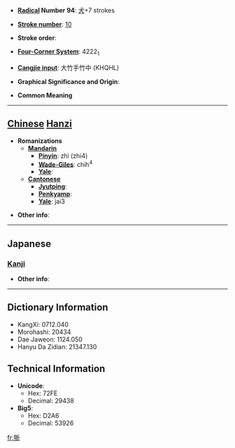 * '''[[Wiktionary:Chinese radical index| Radical]] Number 94''': [[Wiktionary:Chinese radical index 犬|犬]]+7 strokes

* '''[[Wiktionary:Chinese total strokes index|Stroke number]]''': [[Wiktionary:Chinese total strokes index 10|10]]

* '''Stroke order''': 

* '''[[Wiktionary:Chinese four corner index|Four-Corner System]]''': 4222<sub>1</sub>

* '''[[Wiktionary:Chinese Cangjie index|Cangjie input]]''': 大竹手竹中 (KHQHL)

* '''Graphical Significance and Origin''': 

* '''Common Meaning'''

----

== [[Chinese]] [[Hanzi]] ==

* '''Romanizations'''
** '''[[Mandarin]]'''
*** '''[[Pinyin]]''': zhì (zhi4)
*** '''[[Wade-Giles]]''': chih<sup>4</sup>
*** '''[[Yale]]''': 
** '''[[Cantonese]]'''
*** '''[[Jyutping]]''':
*** '''[[Penkyamp]]''': 
*** '''[[Yale]]''': jai3

* '''Other info''': 

----

==Japanese==
===[[Kanji]]===
{{kanji|on readings=[[せい]] (sei), [[けい]] (kei)
|kun readings=
}}

* '''Other info''':  

----

== Dictionary Information ==

* KangXi: 0712.040
* Morohashi: 20434
* Dae Jaweon: 1124.050
* Hanyu Da Zidian: 21347.130

== Technical Information ==

* '''Unicode''':
** Hex: 72FE
** Decimal: 29438
* '''Big5''':
** Hex: D2A6
** Decimal: 53926

[[fr:狾]]